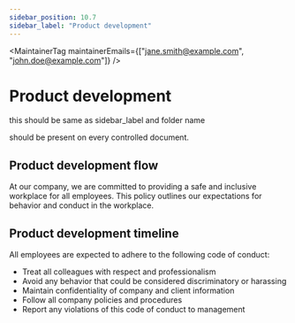 ```yaml
---
sidebar_position: 10.7
sidebar_label: "Product development"
---
```



<MaintainerTag maintainerEmails={["jane.smith@example.com", "john.doe@example.com"]} />

# Product development
this should be same as sidebar_label and folder name

<ControlledDocBanner />

should be present on every controlled document.

## Product development flow

At our company, we are committed to providing a safe and inclusive workplace for all employees. This policy outlines our expectations for behavior and conduct in the workplace.

## Product development timeline

All employees are expected to adhere to the following code of conduct:

- Treat all colleagues with respect and professionalism
- Avoid any behavior that could be considered discriminatory or harassing
- Maintain confidentiality of company and client information
- Follow all company policies and procedures
- Report any violations of this code of conduct to management